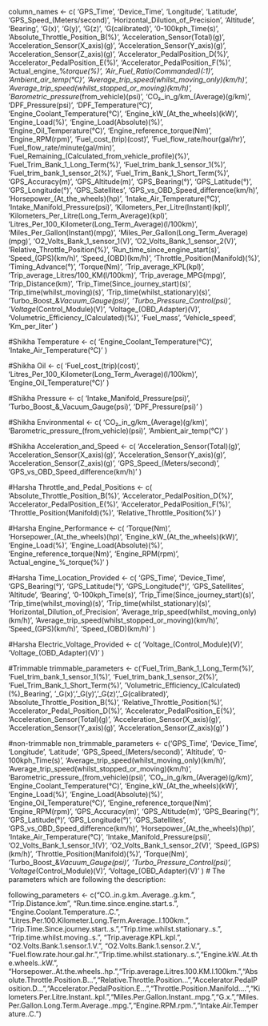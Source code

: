 
column_names <- c(
  'GPS_Time', 'Device_Time', 'Longitude', 'Latitude',
  'GPS_Speed_(Meters/second)', 'Horizontal_Dilution_of_Precision',
  'Altitude', 'Bearing', 'G(x)', 'G(y)', 'G(z)', 'G(calibrated)',
  '0-100kph_Time(s)', 'Absolute_Throttle_Position_B(%)',
  'Acceleration_Sensor(Total)(g)', 'Acceleration_Sensor(X_axis)(g)',
  'Acceleration_Sensor(Y_axis)(g)', 'Acceleration_Sensor(Z_axis)(g)',
  'Accelerator_PedalPosition_D(%)', 'Accelerator_PedalPosition_E(%)',
  'Accelerator_PedalPosition_F(%)', 'Actual_engine_%_torque(%)',
  'Air_Fuel_Ratio(Commanded)(:1)', 'Ambient_air_temp(°C)',
  'Average_trip_speed(whilst_moving_only)(km/h)',
  'Average_trip_speed(whilst_stopped_or_moving)(km/h)',
  'Barometric_pressure_(from_vehicle)(psi)',
  'CO₂_in_g/km_(Average)(g/km)', 'DPF_Pressure(psi)',
  'DPF_Temperature(°C)', 'Engine_Coolant_Temperature(°C)',
  'Engine_kW_(At_the_wheels)(kW)', 'Engine_Load(%)',
  'Engine_Load(Absolute)(%)', 'Engine_Oil_Temperature(°C)',
  'Engine_reference_torque(Nm)', 'Engine_RPM(rpm)',
  'Fuel_cost_(trip)(cost)', 'Fuel_flow_rate/hour(gal/hr)',
  'Fuel_flow_rate/minute(gal/min)',
  'Fuel_Remaining_(Calculated_from_vehicle_profile)(%)',
  'Fuel_Trim_Bank_1_Long_Term(%)', 'Fuel_trim_bank_1_sensor_1(%)',
  'Fuel_trim_bank_1_sensor_2(%)', 'Fuel_Trim_Bank_1_Short_Term(%)',
  'GPS_Accuracy(m)', 'GPS_Altitude(m)', 'GPS_Bearing(°)',
  'GPS_Latitude(°)', 'GPS_Longitude(°)', 'GPS_Satellites',
  'GPS_vs_OBD_Speed_difference(km/h)', 'Horsepower_(At_the_wheels)(hp)',
  'Intake_Air_Temperature(°C)', 'Intake_Manifold_Pressure(psi)',
  'Kilometers_Per_Litre(Instant)(kpl)',
  'Kilometers_Per_Litre(Long_Term_Average)(kpl)',
  'Litres_Per_100_Kilometer(Long_Term_Average)(l/100km)',
  'Miles_Per_Gallon(Instant)(mpg)',
  'Miles_Per_Gallon(Long_Term_Average)(mpg)',
  'O2_Volts_Bank_1_sensor_1(V)', 'O2_Volts_Bank_1_sensor_2(V)',
  'Relative_Throttle_Position(%)', 'Run_time_since_engine_start(s)',
  'Speed_(GPS)(km/h)', 'Speed_(OBD)(km/h)',
  'Throttle_Position(Manifold)(%)', 'Timing_Advance(°)', 'Torque(Nm)',
  'Trip_average_KPL(kpl)', 'Trip_average_Litres/100_KM(l/100km)',
  'Trip_average_MPG(mpg)', 'Trip_Distance(km)',
  'Trip_Time(Since_journey_start)(s)', 'Trip_time(whilst_moving)(s)',
  'Trip_time(whilst_stationary)(s)', 'Turbo_Boost_&_Vacuum_Gauge(psi)',
  'Turbo_Pressure_Control(psi)', 'Voltage_(Control_Module)(V)',
  'Voltage_(OBD_Adapter)(V)', 'Volumetric_Efficiency_(Calculated)(%)',
  'Fuel_mass', 'Vehicle_speed', 'Km_per_liter'
)


#Shikha
Temperature <- c(
  'Engine_Coolant_Temperature(°C)',
  'Intake_Air_Temperature(°C)'
)

#Shikha
Oil <- c(
  'Fuel_cost_(trip)(cost)',
  'Litres_Per_100_Kilometer(Long_Term_Average)(l/100km)',
  'Engine_Oil_Temperature(°C)'
)

#Shikha
Pressure <- c(
  'Intake_Manifold_Pressure(psi)',
  'Turbo_Boost_&_Vacuum_Gauge(psi)',
  'DPF_Pressure(psi)'
)

#Shikha
Environmental <- c(
  'CO₂_in_g/km_(Average)(g/km)',
  'Barometric_pressure_(from_vehicle)(psi)',
  'Ambient_air_temp(°C)'
)

#Shikha
Acceleration_and_Speed <- c(
  'Acceleration_Sensor(Total)(g)',
  'Acceleration_Sensor(X_axis)(g)',
  'Acceleration_Sensor(Y_axis)(g)',
  'Acceleration_Sensor(Z_axis)(g)',
  'GPS_Speed_(Meters/second)',
  'GPS_vs_OBD_Speed_difference(km/h)'
)

#Harsha
Throttle_and_Pedal_Positions <- c(
  'Absolute_Throttle_Position_B(%)',
  'Accelerator_PedalPosition_D(%)',
  'Accelerator_PedalPosition_E(%)',
  'Accelerator_PedalPosition_F(%)',
  'Throttle_Position(Manifold)(%)',
  'Relative_Throttle_Position(%)'
)

#Harsha
Engine_Performance <- c(
  'Torque(Nm)',
  'Horsepower_(At_the_wheels)(hp)',
  'Engine_kW_(At_the_wheels)(kW)',
  'Engine_Load(%)',
  'Engine_Load(Absolute)(%)',
  'Engine_reference_torque(Nm)',
  'Engine_RPM(rpm)',
  'Actual_engine_%_torque(%)'
)

#Harsha
Time_Location_Provided <- c(
  'GPS_Time',
  'Device_Time',
  'GPS_Bearing(°)',
  'GPS_Latitude(°)',
  'GPS_Longitude(°)',
  'GPS_Satellites',
  'Altitude',
  'Bearing',
  '0-100kph_Time(s)',
  'Trip_Time(Since_journey_start)(s)',
  'Trip_time(whilst_moving)(s)',
  'Trip_time(whilst_stationary)(s)',
  'Horizontal_Dilution_of_Precision',
  'Average_trip_speed(whilst_moving_only)(km/h)',
  'Average_trip_speed(whilst_stopped_or_moving)(km/h)',
  'Speed_(GPS)(km/h)',
  'Speed_(OBD)(km/h)'
)

#Harsha
Electric_Voltage_Provided <- c(
  'Voltage_(Control_Module)(V)',
  'Voltage_(OBD_Adapter)(V)'
)


#Trimmable
trimmable_parameters <- c('Fuel_Trim_Bank_1_Long_Term(%)',
  'Fuel_trim_bank_1_sensor_1(%)',
  'Fuel_trim_bank_1_sensor_2(%)',
  'Fuel_Trim_Bank_1_Short_Term(%)',
  'Volumetric_Efficiency_(Calculated)(%)_Bearing',
  '_G(x)',
  '_G(y)',
  '_G(z)',
  '_G(calibrated)',
  'Absolute_Throttle_Position_B(%)',
  'Relative_Throttle_Position(%)',
  'Accelerator_Pedal_Position_D(%)',
  'Accelerator_PedalPosition_E(%)',
  'Acceleration_Sensor(Total)(g)',
  'Acceleration_Sensor(X_axis)(g)',
  'Acceleration_Sensor(Y_axis)(g)',
  'Acceleration_Sensor(Z_axis)(g)'
  )

#non-trimmable
non_trimmable_parameters <- c('GPS_Time',
                              'Device_Time',
                              'Longitude',
                              'Latitude',
                              'GPS_Speed_(Meters/second)',
                              'Altitude',
                              '0-100kph_Time(s)',
                              'Average_trip_speed(whilst_moving_only)(km/h)',
                              'Average_trip_speed(whilst_stopped_or_moving)(km/h)',
                              'Barometric_pressure_(from_vehicle)(psi)',
                              'CO₂_in_g/km_(Average)(g/km)',
                              'Engine_Coolant_Temperature(°C)',
                              'Engine_kW_(At_the_wheels)(kW)',
                              'Engine_Load(%)',
                              'Engine_Load(Absolute)(%)',
                              'Engine_Oil_Temperature(°C)',
                              'Engine_reference_torque(Nm)',
                              'Engine_RPM(rpm)',
                              'GPS_Accuracy(m)',
                              'GPS_Altitude(m)',
                              'GPS_Bearing(°)',
                              'GPS_Latitude(°)',
                              'GPS_Longitude(°)',
                              'GPS_Satellites',
                              'GPS_vs_OBD_Speed_difference(km/h)',
                              'Horsepower_(At_the_wheels)(hp)',
                              'Intake_Air_Temperature(°C)',
                              'Intake_Manifold_Pressure(psi)',
                              'O2_Volts_Bank_1_sensor_1(V)',
                              'O2_Volts_Bank_1_sensor_2(V)',
                              'Speed_(GPS)(km/h)',
                              'Throttle_Position(Manifold)(%)',
                              'Torque(Nm)',
                              'Turbo_Boost_&_Vacuum_Gauge(psi)',
                              'Turbo_Pressure_Control(psi)',
                              'Voltage_(Control_Module)(V)',
                              'Voltage_(OBD_Adapter)(V)'
                              )
# The parameters which are following the description:

following_parameters <- c("CO..in.g.km..Average..g.km.", "Trip.Distance.km",
                 "Run.time.since.engine.start.s.", "Engine.Coolant.Temperature..C.",
                 "Litres.Per.100.Kilometer.Long.Term.Average..l.100km.", "Trip.Time.Since.journey.start..s.","Trip.time.whilst.stationary..s.",
                 "Trip.time.whilst.moving..s.", "Trip.average.KPL.kpl.",
                 "O2.Volts.Bank.1.sensor.1.V.", "O2.Volts.Bank.1.sensor.2.V.", "Fuel.flow.rate.hour.gal.hr.","Trip.time.whilst.stationary..s.","Engine.kW..At.the.wheels..kW.", "Horsepower..At.the.wheels..hp.","Trip.average.Litres.100.KM.l.100km.","Absolute.Throttle.Position.B...","Relative.Throttle.Position...","Accelerator.PedalPosition.D...","Accelerator.PedalPosition.E...","Throttle.Position.Manifold....","Kilometers.Per.Litre.Instant..kpl.","Miles.Per.Gallon.Instant..mpg.","G.x.","Miles.Per.Gallon.Long.Term.Average..mpg.","Engine.RPM.rpm.","Intake.Air.Temperature..C.")
                 
      



    